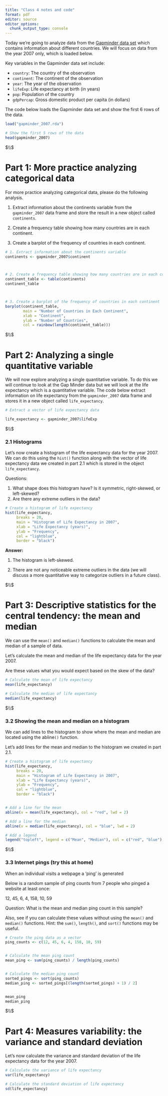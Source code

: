 ```yaml
---
title: "Class 4 notes and code"
format: pdf
editor: source
editor_options: 
  chunk_output_type: console
---
```





Today we're going to analyze data from the [Gapminder data set](https://www.youtube.com/watch?v=jbkSRLYSojo) which contains information
about different countries. We will focus on data from the year 2007 only, which
is loaded below.

Key variables in the Gapminder data set include:

- `country`: The country of the observation
- `continent`: The continent of the observation
- `year`: The year of the observation
- `lifeExp`: Life expectancy at birth (in years)
- `pop`: Population of the country
- `gdpPercap`: Gross domestic product per capita (in dollars)

The code below loads the Gapminder data set and show the first 6 rows of the data. 



```r

load("gapminder_2007.rda")

# Show the first 5 rows of the data
head(gapminder_2007)


```




$\\$




# Part 1: More practice analyzing categorical data

For more practice analyzing categorical data, please do the following analysis.

1. Extract information about the continents variable from the `gapminder_2007`
data frame and store the result in a new object called `continents`.

2. Create a frequency table showing how many countries are in each continent.

3. Create a barplot of the frequency of countries in each continent.



```r

# 1. Extract information about the continents variable
continents <- gapminder_2007$continent



# 2. Create a frequency table showing how many countries are in each continent
continent_table <- table(continents)
continent_table



# 3. Create a barplot of the frequency of countries in each continent
barplot(continent_table, 
        main = "Number of Countries in Each Continent", 
        xlab = "Continent", 
        ylab = "Number of Countries", 
        col = rainbow(length(continent_table)))

```




$\\$






# Part 2: Analyzing a single quantitative variable


We will now explore analyzing a single quantitative variable. To do this we will
continue to look at the Gap Minder data but we will look at the life expectancy which
is a quantitative variable. The code below extract information on life expectancy
from the `gapminder_2007` data frame and stores it in a new object called `life_expectancy`.


```r

# Extract a vector of life expectancy data

life_expectancy <- gapminder_2007$lifeExp


```





$\\$




### 2.1 Histograms

Let's now create a histogram of the life expectancy data for the year 2007. We
can do this using the `hist()` function along with the vector of life expectancy
data we created in part 2.1 which is stored in the object `life_expectancy`.

Questions:

1. What shape does this histogram have? Is it symmetric, right-skewed, or left-skewed?
2. Are there any extreme outliers in the data? 


```r

# Create a histogram of life expectancy
hist(life_expectancy, 
     breaks = 20, 
     main = "Histogram of Life Expectancy in 2007", 
     xlab = "Life Expectancy (years)", 
     ylab = "Frequency", 
     col = "lightblue", 
     border = "black")


```


**Answer:** 

1. The histogram is left-skewed.

2. There are not any noticeable extreme outliers in the data (we will discuss
a more quantitative way to categorize outliers in a future class).




$\\$






# Part 3: Descriptive statistics for the central tendency: the mean and median

We can use the `mean()` and `median()` functions to calculate the mean and median
of a sample of data. 

Let's calculate the mean and median of the life expectancy data for the year 2007.

Are these values what you would expect based on the skew of the data?

```r

# Calculate the mean of life expectancy
mean(life_expectancy)

# Calculate the median of life expectancy
median(life_expectancy)

```



$\\$



### 3.2 Showing the mean and median on a histogram


We can add lines to the histogram to show where the mean and median are located using
the abline`()` function.

Let's add lines for the mean and median to the histogram we created in part 2.1.


```r

# Create a histogram of life expectancy
hist(life_expectancy, 
     breaks = 20, 
     main = "Histogram of Life Expectancy in 2007", 
     xlab = "Life Expectancy (years)", 
     ylab = "Frequency", 
     col = "lightblue", 
     border = "black")


# Add a line for the mean
abline(v = mean(life_expectancy), col = "red", lwd = 2)

# Add a line for the median
abline(v = median(life_expectancy), col = "blue", lwd = 2)

# Add a legend
legend("topleft", legend = c("Mean", "Median"), col = c("red", "blue"), lwd = 2)

```



$\\$




### 3.3 Internet pings (try this at home)

When an individual visits a webpage a 'ping' is generated

Below is a random sample of ping counts from 7 people who pinged a website at least once:

   12, 45, 6, 4, 158, 10, 59 

Question: What is the mean and median ping count in this sample? 

Also, see if you can calculate these values without using the `mean()` and 
`median()` functions. Hint: the `sum()`, `length()`, and `sort()` functions may 
be useful.

```r

# Create the ping data as a vector 
ping_counts <- c(12, 45, 6, 4, 158, 10, 59)


# Calculate the mean ping count
mean_ping <- sum(ping_counts) / length(ping_counts)


# Calculate the median ping count
sorted_pings <- sort(ping_counts)
median_ping <- sorted_pings[(length(sorted_pings) + 1) / 2]


mean_ping
median_ping


```




$\\$




# Part 4: Measures variability: the variance and standard deviation 

Let's now calculate the variance and standard deviation of the life expectancy data for the year 2007.

```r

# Calculate the variance of life expectancy
var(life_expectancy)

# Calculate the standard deviation of life expectancy
sd(life_expectancy)

```









